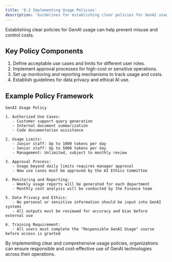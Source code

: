 ```yaml
---
title: '8.2 Implementing Usage Policies'
description: 'Guidelines for establishing clear policies for GenAI usage in organizations'
---
```


Establishing clear policies for GenAI usage can help prevent misuse and control costs.

## Key Policy Components

1. Define acceptable use cases and limits for different user roles.
2. Implement approval processes for high-cost or sensitive operations.
3. Set up monitoring and reporting mechanisms to track usage and costs.
4. Establish guidelines for data privacy and ethical AI use.

## Example Policy Framework

```
GenAI Usage Policy

1. Authorized Use Cases:
   - Customer support query generation
   - Internal document summarization
   - Code documentation assistance

2. Usage Limits:
   - Junior staff: Up to 1000 tokens per day
   - Senior staff: Up to 5000 tokens per day
   - Management: Unlimited, subject to monthly review

3. Approval Process:
   - Usage beyond daily limits requires manager approval
   - New use cases must be approved by the AI Ethics Committee

4. Monitoring and Reporting:
   - Weekly usage reports will be generated for each department
   - Monthly cost analysis will be conducted by the Finance team

5. Data Privacy and Ethics:
   - No personal or sensitive information should be input into GenAI systems
   - All outputs must be reviewed for accuracy and bias before external use

6. Training Requirement:
   - All users must complete the "Responsible GenAI Usage" course before access is granted
```

By implementing clear and comprehensive usage policies, organizations can ensure responsible and cost-effective use of GenAI technologies across their operations.